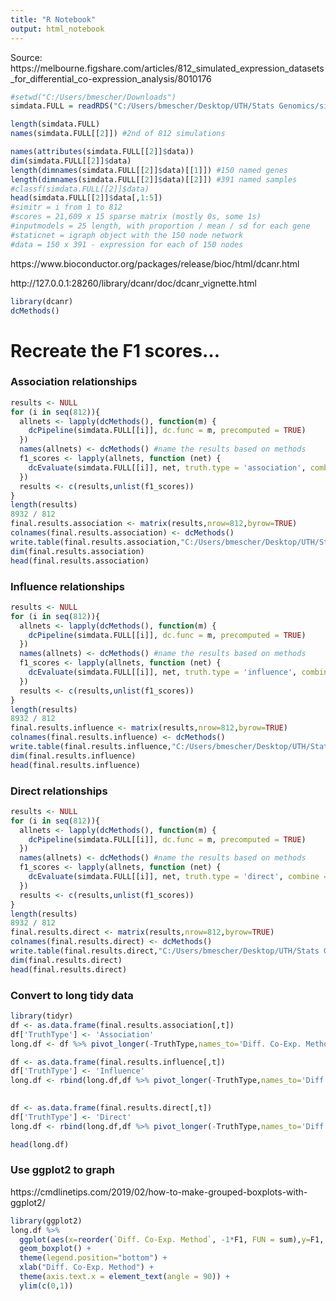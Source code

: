 ---
title: "R Notebook"
output: html_notebook
---

Source: https://melbourne.figshare.com/articles/812_simulated_expression_datasets_for_differential_co-expression_analysis/8010176

```{r}
#setwd("C:/Users/bmescher/Downloads")
simdata.FULL = readRDS("C:/Users/bmescher/Desktop/UTH/Stats Genomics/sim812.rds")
```

```{r}
length(simdata.FULL)
names(simdata.FULL[[2]]) #2nd of 812 simulations
```


```{r}
names(attributes(simdata.FULL[[2]]$data))
dim(simdata.FULL[[2]]$data)
length(dimnames(simdata.FULL[[2]]$data)[[1]]) #150 named genes
length(dimnames(simdata.FULL[[2]]$data)[[2]]) #391 named samples 
#classf(simdata.FULL[[2]]$data)
head(simdata.FULL[[2]]$data[,1:5])
#simitr = i from 1 to 812
#scores = 21,609 x 15 sparse matrix (mostly 0s, some 1s)
#inputmodels = 25 length, with proportion / mean / sd for each gene
#staticnet = igraph object with the 150 node network
#data = 150 x 391 - expression for each of 150 nodes
```


https://www.bioconductor.org/packages/release/bioc/html/dcanr.html

http://127.0.0.1:28260/library/dcanr/doc/dcanr_vignette.html

```{r}
library(dcanr)
dcMethods()
```


# Recreate the F1 scores...
### Association relationships
```{r}
results <- NULL
for (i in seq(812)){
  allnets <- lapply(dcMethods(), function(m) {
    dcPipeline(simdata.FULL[[i]], dc.func = m, precomputed = TRUE)
  })
  names(allnets) <- dcMethods() #name the results based on methods
  f1_scores <- lapply(allnets, function (net) {
    dcEvaluate(simdata.FULL[[i]], net, truth.type = 'association', combine = TRUE)
  })
  results <- c(results,unlist(f1_scores))
}
length(results)
8932 / 812 
final.results.association <- matrix(results,nrow=812,byrow=TRUE)
colnames(final.results.association) <- dcMethods()
write.table(final.results.association,"C:/Users/bmescher/Desktop/UTH/Stats Genomics/finalresults_association.csv",sep=",", dec=".",row.names=FALSE)
dim(final.results.association)
head(final.results.association)
```

### Influence relationships
```{r}
results <- NULL
for (i in seq(812)){
  allnets <- lapply(dcMethods(), function(m) {
    dcPipeline(simdata.FULL[[i]], dc.func = m, precomputed = TRUE)
  })
  names(allnets) <- dcMethods() #name the results based on methods
  f1_scores <- lapply(allnets, function (net) {
    dcEvaluate(simdata.FULL[[i]], net, truth.type = 'influence', combine = TRUE)
  })
  results <- c(results,unlist(f1_scores))
}
length(results)
8932 / 812 
final.results.influence <- matrix(results,nrow=812,byrow=TRUE)
colnames(final.results.influence) <- dcMethods()
write.table(final.results.influence,"C:/Users/bmescher/Desktop/UTH/Stats Genomics/finalresults_influence.csv",sep=",", dec=".",row.names=FALSE)
dim(final.results.influence)
head(final.results.influence)
```

### Direct relationships
```{r}
results <- NULL
for (i in seq(812)){
  allnets <- lapply(dcMethods(), function(m) {
    dcPipeline(simdata.FULL[[i]], dc.func = m, precomputed = TRUE)
  })
  names(allnets) <- dcMethods() #name the results based on methods
  f1_scores <- lapply(allnets, function (net) {
    dcEvaluate(simdata.FULL[[i]], net, truth.type = 'direct', combine = TRUE)
  })
  results <- c(results,unlist(f1_scores))
}
length(results)
8932 / 812 
final.results.direct <- matrix(results,nrow=812,byrow=TRUE)
colnames(final.results.direct) <- dcMethods()
write.table(final.results.direct,"C:/Users/bmescher/Desktop/UTH/Stats Genomics/finalresults_direct.csv",sep=",", dec=".",row.names=FALSE)
dim(final.results.direct)
head(final.results.direct)
```

### Convert to long tidy data
```{r}
library(tidyr)
df <- as.data.frame(final.results.association[,t])
df['TruthType'] <- 'Association'
long.df <- df %>% pivot_longer(-TruthType,names_to='Diff. Co-Exp. Method',values_to='F1')

df <- as.data.frame(final.results.influence[,t])
df['TruthType'] <- 'Influence'
long.df <- rbind(long.df,df %>% pivot_longer(-TruthType,names_to='Diff. Co-Exp. Method',values_to='F1'))

            
df <- as.data.frame(final.results.direct[,t])
df['TruthType'] <- 'Direct'
long.df <- rbind(long.df,df %>% pivot_longer(-TruthType,names_to='Diff. Co-Exp. Method',values_to='F1'))

head(long.df)
```

### Use ggplot2 to graph
https://cmdlinetips.com/2019/02/how-to-make-grouped-boxplots-with-ggplot2/
```{r}
library(ggplot2)
long.df %>% 
  ggplot(aes(x=reorder(`Diff. Co-Exp. Method`, -1*F1, FUN = sum),y=F1, fill=TruthType)) +
  geom_boxplot() +
  theme(legend.position="bottom") +
  xlab("Diff. Co-Exp. Method") +
  theme(axis.text.x = element_text(angle = 90)) +
  ylim(c(0,1)) 
```


